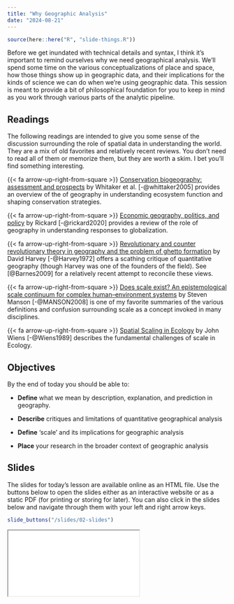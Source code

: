 ```yaml
---
title: "Why Geographic Analysis"
date: "2024-08-21"
---
```


```r
source(here::here("R", "slide-things.R"))

```

Before we get inundated with technical details and syntax, I think it's important to remind ourselves why we need geographical analysis. We'll spend some time on the various conceptualizations of place and space, how those things show up in geographic data, and their implications for the kinds of science we can do when we're using geographic data. This session is meant to provide a bit of philosophical foundation for you to keep in mind as you work through various parts of the analytic pipeline.

## Readings

The following readings are intended to give you some sense of the discussion surrounding the role of spatial data in understanding the world. They are a mix of old favorites and relatively recent reviews. You don't need to read all of them or memorize them, but they are worth a skim. I bet you'll find something interesting.

{{< fa arrow-up-right-from-square >}} [Conservation biogeography: assessment and prospects](https://onlinelibrary.wiley.com/doi/full/10.1111/j.1366-9516.2005.00143.x) by Whitaker et al. [-@whittaker2005] provides an overview of the of geography in understanding ecosystem function and shaping conservation strategies.

{{< fa arrow-up-right-from-square >}} [Economic geography, politics, and policy](https://www.annualreviews.org/doi/abs/10.1146/annurev-polisci-050718-033649) by Rickard [-@rickard2020] provides a review of the role of geography in understanding responses to globalization. 

{{< fa arrow-up-right-from-square >}} [Revolutionary and counter revolutionary theory in geography and the problem of ghetto formation](https://onlinelibrary.wiley.com/doi/epdf/10.1111/j.1467-8330.1972.tb00486.x) by David Harvey [-@Harvey1972] offers a scathing critique of quantitative geography (though Harvey was one of the founders of the field). See [@Barnes2009] for a relatively recent attempt to reconcile these views.

{{< fa arrow-up-right-from-square >}} [Does scale exist? An epistemological scale continuum for complex human–environment systems](https://www.sciencedirect.com/science/article/pii/S0016718506001564) by Steven Manson [-@MANSON2008] is one of my favorite summaries of the various definitions and confusion surrounding scale as a concept invoked in many disciplines.

{{< fa arrow-up-right-from-square >}} [Spatial Scaling in Ecology](https://www.jstor.org/stable/2389612) by John Wiens [-@Wiens1989] describes the fundamental challenges of scale in Ecology.


## Objectives
By the end of today you should be able to:

* **Define** what we mean by description, explanation, and prediction in geography.

* **Describe** critiques and limitations of quantitative geographical analysis 

* **Define** 'scale' and its implications for geographic analysis

* **Place** your research in the broader context of geographic analysis

## Slides

The slides for today's lesson are available online as an HTML file. Use the buttons below to open the slides either as an interactive website or as a static PDF (for printing or storing for later). You can also click in the slides below and navigate through them with your left and right arrow keys.

```r
slide_buttons("/slides/02-slides")
```

<div>

```{=html}
<iframe class="slide-deck" src="/slides/02-slides.html"></iframe>
```

</div>
